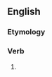 ==English==

===Etymology===
{{suffix|anticipate|est|lang=en}}

===Verb===
{{head|en|verb form}}

# {{en-archaic second-person singular of|anticipate}}